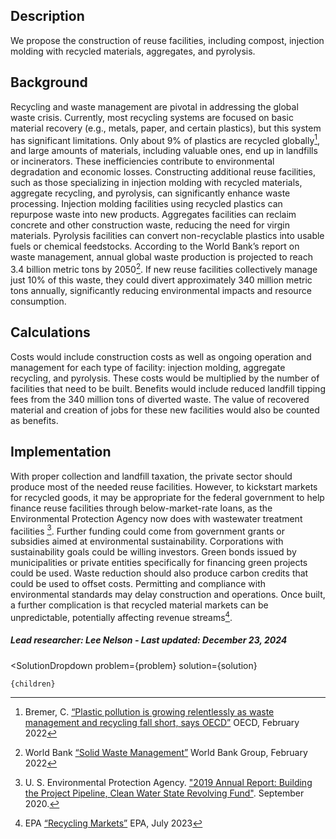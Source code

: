 

## Description
We propose the construction of reuse facilities, including compost, injection molding with recycled materials, aggregates, and pyrolysis.

## Background
Recycling and waste management are pivotal in addressing the global waste crisis. Currently, most recycling systems are focused on basic material recovery (e.g., metals, paper, and certain plastics), but this system has significant limitations. Only about 9% of plastics are recycled globally[^"1"], and large amounts of materials, including valuable ones, end up in landfills or incinerators. These inefficiencies contribute to environmental degradation and economic losses.
Constructing additional reuse facilities, such as those specializing in injection molding with recycled materials, aggregate recycling, and pyrolysis, can significantly enhance waste processing. Injection molding facilities using recycled plastics can repurpose waste into new products. Aggregates facilities can reclaim concrete and other construction waste, reducing the need for virgin materials. Pyrolysis facilities can convert non-recyclable plastics into usable fuels or chemical feedstocks.
According to the World Bank’s report on waste management, annual global waste production is projected to reach 3.4 billion metric tons by 2050[^"2"]. If new reuse facilities collectively manage just 10% of this waste, they could divert approximately 340 million metric tons annually, significantly reducing environmental impacts and resource consumption.


## Calculations

Costs would include construction costs as well as ongoing operation and management for each type of facility: injection molding, aggregate recycling, and pyrolysis. These costs would be multiplied by the number of facilities that need to be built.
Benefits would include reduced landfill tipping fees from the 340 million tons of diverted waste. The value of recovered material and creation of jobs for these new facilities would also be counted as benefits.

## Implementation
With proper collection and landfill taxation, the private sector should produce most of the needed reuse facilities. However, to kickstart markets for recycled goods, it may be appropriate for the federal government to help finance reuse facilities through below-market-rate loans, as the Environmental Protection Agency now does with wastewater treatment facilities [^"26"].
Further funding could come from government grants or subsidies aimed at environmental sustainability. Corporations with sustainability goals could be willing investors. Green bonds issued by municipalities or private entities specifically for financing green projects could be used. Waste reduction should also produce carbon credits that could be used to offset costs.
Permitting and compliance with environmental standards may delay construction and operations. Once built, a further complication is that recycled material markets can be unpredictable, potentially affecting revenue streams[^"3"].

##### Lead researcher: Lee Nelson - Last updated: December 23, 2024

[^"26"]: U. S. Environmental Protection Agency. ["2019 Annual Report: Building the Project Pipeline, Clean Water State Revolving Fund"](https://www.epa.gov/sites/default/files/2020-10/documents/2019_cwsrf_annual_report_9-10.pdf). September 2020.

[^"1"]: Bremer, C. [“Plastic pollution is growing relentlessly as waste management and recycling fall short, says OECD”]( https://www.oecd.org/en/about/news/press-releases/2022/02/plastic-pollution-is-growing-relentlessly-as-waste-management-and-recycling-fall-short.html) OECD, February 2022

[^"2"]: World Bank [“Solid Waste Management”]( https://www.worldbank.org/en/topic/urbandevelopment/brief/solid-waste-management) World Bank Group, February 2022

[^"3"]: EPA [“Recycling Markets”](https://www.epa.gov/system/files/documents/2023-07/SWM_RecyclingMarkets-Final.pdf) EPA, July 2023


  <SolutionDropdown 
    problem={problem} 
    solution={solution}
  >
    {children}
  </SolutionDropdown>